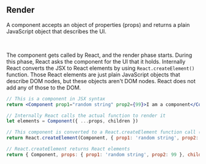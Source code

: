 ## Render

A component accepts an object of properties (props) and returns a plain JavaScript object that describes the UI.

<br />

The component gets called by React, and the render phase starts. During this phase, React asks the component for the UI
that it holds. Internally React converts the JSX to React elements by using `React.createElement()` function. Those
React elements are just plain JavaScript objects that describe DOM nodes, but these objects aren't DOM nodes. React does
not add any of those to the DOM.

```jsx
// This is a component in JSX syntax
return <Component prop1="random string" prop2={99}>I am a component</Component>

// Internally React calls the actual function to render it
let elements = Component({ ...props, children })

// This component is converted to a React.createElement function call (during the compile time)
return React.createElement(Component, { prop1: 'random string', prop2: 99 }, 'I am a component')

// React.createElement returns React elements
return { Component, props: { prop1: 'random string', prop2: 99 }, children: ['I am a component'] }

```
